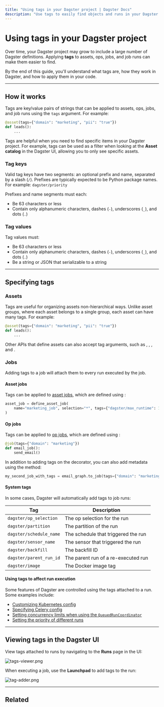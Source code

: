 ```yaml
---
title: "Using tags in your Dagster project | Dagster Docs"
description: "Use tags to easily find objects and runs in your Dagster project."
---
```


# Using tags in your Dagster project

Over time, your Dagster project may grow to include a large number of Dagster definitions. Applying **tags** to assets, ops, jobs, and job runs can make them easier to find.

By the end of this guide, you'll understand what tags are, how they work in Dagster, and how to apply them in your code.

---

## How it works

Tags are key/value pairs of strings that can be applied to assets, ops, jobs, and job runs using the `tags` argument. For example:

```python file=/guides/tags.py startafter=start_asset_tags endbefore=end_asset_tags
@asset(tags={"domain": "marketing", "pii": "true"})
def leads():
    ...
```

Tags are helpful when you need to find specific items in your Dagster project. For example, tags can be used as a filter when looking at the **Asset catalog** in the Dagster UI, allowing you to only see specific assets.

### Tag keys

Valid tag keys have two segments: an optional prefix and name, separated by a slash (`/`). Prefixes are typically expected to be Python package names. For example: `dagster/priority`

Prefixes and name segments must each:

- Be 63 characters or less
- Contain only alphanumeric characters, dashes (`-`), underscores (`_`), and dots (`.`)

### Tag values

Tag values must:

- Be 63 characters or less
- Contain only alphanumeric characters, dashes (`-`), underscores (`_`), and dots (`.`)
- Be a string or JSON that serializable to a string

---

## Specifying tags

### Assets

Tags are useful for organizing assets non-hierarchical ways. Unlike asset groups, where each asset belongs to a single group, each asset can have many tags. For example:

```python file=/guides/tags.py startafter=start_asset_tags endbefore=end_asset_tags
@asset(tags={"domain": "marketing", "pii": "true"})
def leads():
    ...
```

Other APIs that define assets can also accept tag arguments, such as <PyObject object="AssetSpec" />, <PyObject object="AssetOut" />, <PyObject object="AssetOut" />, and <PyObject object="graph_asset" decorator />.

### Jobs

Adding tags to a job will attach them to every run executed by the job.

<TabGroup>
<TabItem name="Asset jobs">

#### Asset jobs

Tags can be applied to [asset jobs](/concepts/assets/asset-jobs), which are defined using <PyObject object="define_asset_job" />:

```python file=/guides/tags.py startafter=start_asset_job_tags endbefore=end_asset_job_tags
asset_job = define_asset_job(
    name="marketing_job", selection="*", tags={"dagster/max_runtime": 10}
)
```

</TabItem>
<TabItem name="Op jobs">

#### Op jobs

Tags can be applied to [op jobs](/concepts/ops-jobs-graphs/jobs), which are defined using <PyObject object="job" decorator />:

```python file=/guides/tags.py startafter=start_op_job_tags endbefore=end_op_job_tags
@job(tags={"domain": "marketing"})
def email_job():
    send_email()
```

In addition to adding tags on the <PyObject object="job" decorator /> decorator, you can also add metadata using the <PyObject object="GraphDefinition" method="to_job" /> method:

```python file=/guides/tags.py startafter=start_tags_on_graph_to_job endbefore=end_tags_on_graph_to_job
my_second_job_with_tags = email_graph.to_job(tags={"domain": "marketing"})
```

</TabItem>
</TabGroup>

#### System tags

In some cases, Dagster will automatically add tags to job runs:

| Tag                     | Description                         |
| ----------------------- | ----------------------------------- |
| `dagster/op_selection`  | The op selection for the run        |
| `dagster/partition`     | The partition of the run            |
| `dagster/schedule_name` | The schedule that triggered the run |
| `dagster/sensor_name`   | The sensor that triggered the run   |
| `dagster/backfill`      | The backfill ID                     |
| `dagster/parent_run_id` | The parent run of a re-executed run |
| `dagster/image`         | The Docker image tag                |

#### Using tags to affect run execution

Some features of Dagster are controlled using the tags attached to a run. Some examples include:

- [Customizing Kubernetes config](/deployment/guides/kubernetes/customizing-your-deployment)
- [Specifying Celery config](/deployment/guides/kubernetes/deploying-with-helm-advanced#configuring-celery-queues)
- [Setting concurrency limits when using the `QueuedRunCoordinator`](/guides/limiting-concurrency-in-data-pipelines)
- [Setting the priority of different runs](/guides/customizing-run-queue-priority)

---

## Viewing tags in the Dagster UI

<!-- ### Assets

To view the tags applied to an asset, navigate to the asset's **Details** page and open the **Overview** tab:

\[TODO- IMAGE]

When viewing an asset graph or list of assets in the UI, you can filter to only include assets with a particular set of tags.

### Viewing job and run tags-->

View tags attached to runs by navigating to the **Runs** page in the UI:

<Image
alt="tags-viewer.png"
src="/images/concepts/ops-jobs-graphs/tags-viewer.png"
width={2880}
height={1406}
/>

When executing a job, use the **Launchpad** to add tags to the run:

<Image
alt="tag-adder.png"
src="/images/concepts/ops-jobs-graphs/tag-adder.png"
width={2880}
height={1406}
/>

---

## Related

<ArticleList>
  <ArticleListItem
    title="Software-defined Assets"
    href="/concepts/assets/software-defined-assets"
  ></ArticleListItem>
  <ArticleListItem
    title="Asset jobs"
    href="/concepts/assets/asset-jobs"
  ></ArticleListItem>
  <ArticleListItem
    title="Ops"
    href="/concepts/ops-jobs-graphs/ops"
  ></ArticleListItem>
  <ArticleListItem
    title="Op jobs"
    href="/concepts/ops-jobs-graphs/jobs"
  ></ArticleListItem>
</ArticleList>
